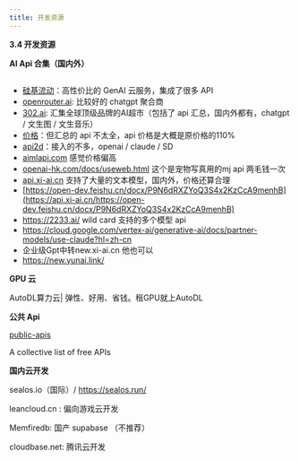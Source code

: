 ```yaml
---
title: 开发资源
---
```



**3.4 开发资源**



**AI Api 合集（国内外）**

```网友信息汇总，**Api 中转有风险，请自行辨别！**
```
- [硅基流动](https://siliconflow.cn/zh-cn/siliconcloud)：高性价比的 GenAI 云服务，集成了很多 API
- [openrouter.ai](https://openrouter.ai/): 比较好的 chatgpt 聚合商 
- [302.ai](https://gpt302.saaslink.net/AhFa2Z): 汇集全球顶级品牌的AI超市（包括了 api 汇总，国内外都有，chatgpt / 文生图 / 文生音乐）
- [价格](https://302.ai/pricing/)：但汇总的 api 不太全，api 价格是大概是原价格的110%
- [api2d](https://api2d.com/wiki/aiapi)：接入的不多，openai / claude / SD 
- [aimlapi.com](https://aimlapi.com/) 感觉价格偏高
- [openai-hk.com/docs/useweb.html](https://www.openai-hk.com/docs/useweb.html) 这个是宠物写真用的mj api  两毛钱一次
- [api.xi-ai.cn](https://api.xi-ai.cn/) 支持了大量的文本模型，国内外，价格还算合理
- [https://open-dev.feishu.cn/docx/P9N6dRXZYoQ3S4x2KzCcA9menhB](https://api.xi-ai.cn/https://open-dev.feishu.cn/docx/P9N6dRXZYoQ3S4x2KzCcA9menhB)
- https://2233.ai/ wild card 支持的多个模型 api
- https://cloud.google.com/vertex-ai/generative-ai/docs/partner-models/use-claude?hl=zh-cn
- 企业级Gpt中转new.xi-ai.cn 他也可以
- https://new.yunai.link/ 

**GPU 云**

AutoDL算力云| 弹性、好用、省钱。租GPU就上AutoDL

**公共 Api**

[public-apis](https://github.com/public-apis/public-apis)

A collective list of free APIs

**国内云开发**

sealos.io（国际）/ https://sealos.run/

leancloud.cn : 偏向游戏云开发

Memfiredb: 国产 supabase （不推荐）

cloudbase.net: 腾讯云开发

